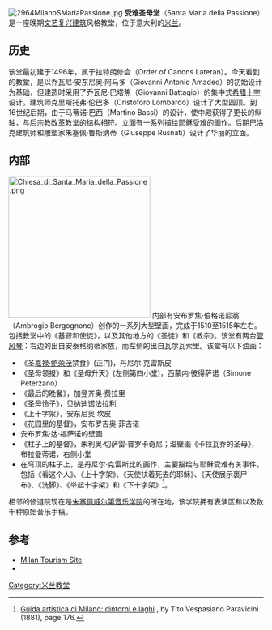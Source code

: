 [[File:2964MilanoSMariaPassione.jpg|right]]
'''受难圣母堂'''（Santa Maria della Passione）是一座晚期[[文艺复兴建筑|文艺复兴建筑]]风格教堂，位于意大利的[[米兰|米兰]]。

==历史==
该堂最初建于1496年，属于拉特朗修会（Order of Canons Lateran）。今天看到的教堂，是以乔瓦尼·安东尼奥·阿马多（Giovanni Antonio Amadeo）的初始设计为基础，但建造时采用了乔瓦尼·巴塔焦（Giovanni Battagio）的集中式[[希腊十字|希腊十字]]设计。建筑师克里斯托弗·伦巴多（Cristoforo Lombardo）设计了大型圆顶。到16世纪后期，由于马蒂诺·巴西（Martino Bassi）的设计，使中殿获得了更长的纵轴，与后[[宗教改革|宗教改革]]教堂的结构相符。立面有一系列描绘[[耶稣受难|耶稣受难]]的画作。后期巴洛克建筑师和雕塑家朱塞佩·鲁斯纳蒂（Giuseppe Rusnati）设计了华丽的立面。 

==内部==
[[File:Chiesa_di_Santa_Maria_della_Passione.png|280px]]
内部有安布罗焦·伯格诺尼翁（Ambrogio Bergognone）创作的一系列大型壁画，完成于1510至1515年左右。包括教堂中的《基督和使徒》，以及其他地方的《圣徒》和《教宗》。该堂有两台[[管风琴|管风琴]]：右边的出自安泰格纳蒂家族，而左侧的出自瓦尔瓦索里。该堂有以下油画：
*《圣[[嘉禄·鲍荣茂|嘉禄·鲍荣茂]]禁食》(正门)，丹尼尔·克雷斯皮
*《圣母领报》和《圣母升天》(左侧第四小堂)，西蒙内·彼得萨诺（Simone Peterzano）
*《最后的晚餐》，加登齐奥·费拉里
*《圣母怜子》，贝纳迪诺法拉利
*《上十字架》，安东尼奥·坎皮
*《花园里的基督》，安布罗吉奥·菲吉诺
*安布罗焦·达·福萨诺的壁画
*《柱子上的基督》，朱利奥·切萨雷·普罗卡奇尼；湿壁画《卡拉瓦乔的圣母》，布拉曼蒂诺，右侧小堂
*在穹顶的柱子上，是丹尼尔·克雷斯比的画作，主要描绘与耶稣受难有关事件，包括《看这个人》、《上十字架》、《天使扶着死去的耶稣》、《天使展示裹尸布》、《洗脚》、《举起十字架》和《下十字架》<ref>[https://books.google.com/books?id=SkpEAQAAMAAJ Guida artistica di Milano: dintorni e laghi] {{Wayback|url=https://books.google.com/books?id=SkpEAQAAMAAJ |date=20201021012227 }}, by Tito Vespasiano Paravicini (1881), page 176.</ref>。 

相邻的修道院现在是[[米兰音乐学院|朱塞佩威尔第音乐学院]]的所在地，该学院拥有表演区和以及数千种原始音乐手稿。

==参考==
*  [http://www.tourism.milan.it/wps/portal/!ut/p/c1/04_SB8K8xLLM9MSSzPy8xBz94NQ8_Qj9KLN4c0tDv0BnCxMD_yAjUwNPA_9gD09XR2MDAxP9cJAus3g_f6NQNxNPQ0MLM1dDAyMzDxMnnzBPA3cXY4i8AQ7gaKDv55Gfm6ofqR9ljtsec_3InNT0xORK_YIML4_yfEdFAH0yr2Q!/dl2/d1/L0lJSklna21BL0lKakFBQ3lBQkVSQ0pBISEvWUZOQTFOSTUwLTVGd0EhIS83Xzc5MU5RQzg0ME9SMjUwSTBPU0hJRUEzMDA3L3BsX19fNTA!/?WCM_GLOBAL_CONTEXT=en/SITur/HOME/artecultura/architettura/loc75 Milan Tourism Site]
*{{cite book| first=Francesco| last=Bartoli| year=1776–1777| title=''Notizia delle pitture, sculture, ed architetture, che ornano le chiese, e gli altri luoghi pubblici di tutte le più rinomate città d'Italia e di non poche terre, castella, e ville d'alcuni rispettivi distretti.'' Volume one| editor=| pages=196| publisher=Presso Antonio Savioli| location=Venice| id=| url=https://books.google.com/books?id=8LsIAQAAIAAJ| authorlink=Francesco Bartoli| access-date=2020-10-13| archive-date=2014-07-04| archive-url=https://web.archive.org/web/20140704120201/http://books.google.com/books?id=8LsIAQAAIAAJ| dead-url=no}}
{{reflist}}
{{coord|45|27|55|N|9|12|13|E|source:kolossus-itwiki|display=title}}
{{米兰地标}}
[[Category:米兰教堂|Category:米兰教堂]]